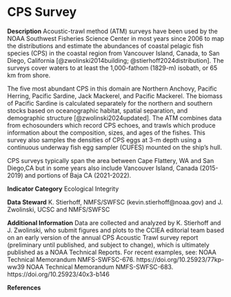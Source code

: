 # CPS Survey

**Description** 
Acoustic-trawl method (ATM) surveys have been used by the NOAA Southwest Fisheries Science Center in most years since 2006 to map the distributions and estimate the abundances of coastal pelagic fish species (CPS) in the coastal region from Vancouver Island, Canada, to San Diego, California [@zwolinski2014building; @stierhoff2024distribution]. The surveys cover waters to at least the 1,000-fathom (1829-m) isobath, or 65 km from shore. 

The five most abundant CPS in this domain are Northern Anchovy, Pacific Herring, Pacific Sardine, Jack Mackerel, and Pacific Mackerel. The biomass of Pacific Sardine is calculated separately for the northern and southern stocks based on oceanographic habitat, spatial separation, and demographic structure [@zwolinski2024updated]. The ATM combines data from echosounders which record CPS echoes, and trawls which produce information about the composition, sizes, and ages of the fishes. This survey also samples the densities of CPS eggs at 3-m depth using a continuous underway fish egg sampler (CUFES) mounted on the ship’s hull.

CPS surveys typically span the area between Cape Flattery, WA and San Diego,CA but in some years also include Vancouver Island, Canada (2015-2019) and portions of Baja CA (2021-2022).

**Indicator Category** Ecological Integrity

**Data Steward** K. Stierhoff, NMFS/SWFSC (kevin.stierhoff@noaa.gov) and J. Zwolinski, UCSC and NMFS/SWFSC

**Additional Information**
Data are collected and analyzed by K. Stierhoff and J. Zwolinski, who submit figures and plots to the CCIEA editorial team based on an early version of the annual CPS Acoustic Trawl survey report (preliminary until published, and subject to change), which is ultimately published as a NOAA Technical Reports. For recent examples, see: 
NOAA Technical Memorandum NMFS-SWFSC-676. https://doi.org/10.25923/77kp-ww39
NOAA Technical Memorandum NMFS-SWFSC-683. https://doi.org/10.25923/40x3-b146

**References**
